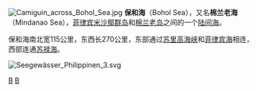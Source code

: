 {{Location map |Philippines
| width      = 200
| caption    = 保和海在菲律賓的位置
| lat_deg    = 9
| lat_min    = 10
| lat_dir    = N
| lon_deg    = 124
| lon_min    = 20
| lon_dir    = E
|mark=Cercle rouge 100%.svg
|marksize=30
}}
[[File:Camiguin_across_Bohol_Sea.jpg|right]]
'''保和海'''（Bohol Sea），又名'''棉兰老海'''（Mindanao Sea），[[菲律宾|菲律宾]][[米沙鄢群岛|米沙鄢群岛]]和[[棉兰老岛|棉兰老岛]]之间的一个[[陆间海|陆间海]]。

保和海南北宽115公里，东西长270公里，东部通过[[苏里高海峡|苏里高海峡]]和[[菲律宾海|菲律宾海]]相连，西部连通[[苏禄海|苏禄海]]。

[[File:Seegewässer_Philippinen_3.svg|thumb]]
{{coord|9|10|N|124|20|E|display=title|region:PH_type:waterbody}}

{{List of seas}}
{{Philippines-geo-stub}}
[[Category:菲律賓海域|B]]
[[Category:亚洲陆间海|B]]